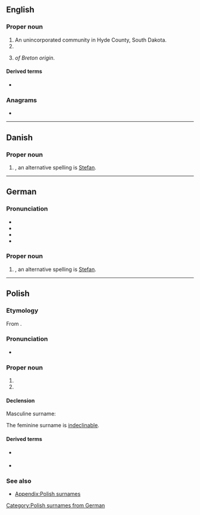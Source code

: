 ==English==
{{wikipedia|Stephan}}

===Proper noun===
{{en-proper noun}}

# An unincorporated community in Hyde County, South Dakota.
# {{given name|en|male}}
# {{surname|en|from=Breton|dot=}} ''of Breton origin''.

====Derived terms====
* {{l|en|stephanite}}

===Anagrams===
* {{anagrams|en|a=aehnpst|haptens}}

----

==Danish==

===Proper noun===
{{head|da|proper noun}}

# {{given name|da|male}}, an alternative spelling is [[Stefan]].

----

==German==

===Pronunciation===
* {{IPA|de|[ˈʃtɛfan]}}
* {{audio|de|De-at Stefan.ogg|Audio (Austria)}}
* {{audio|de|De-Stephan.ogg|Audio}}
* {{hyphenation|de|Ste|phan}}

===Proper noun===
{{de-proper noun|m}}

# {{given name|de|male}}, an alternative spelling is [[Stefan]].

----

==Polish==

===Etymology===
From {{der|pl|de|Stephan}}.

===Pronunciation===
* {{pl-IPA-auto}}

===Proper noun===
{{head|pl|proper noun|g=m-pr|g2=f}}

# {{surname|pl|masculine}}
# {{surname|pl|feminine}}

====Declension====
Masculine surname:
{{pl-decl-noun-m-pr|nomp=Stephanowie|genp=Stephanów}}

The feminine surname is [[indeclinable]].

====Derived terms====
* {{l|pl|Stephanowa}} {{g|f}}
* {{l|pl|Stephanówna}} {{g|f}}

===See also===
* [[Appendix:Polish surnames]]

[[Category:Polish surnames from German]]